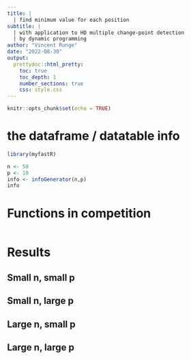 ```yaml
---
title: |
  | find minimum value for each position
subtitle: |  
  | with application to HD multiple change-point detection
  | by dynamic programming
author: "Vincent Runge"
date: "2022-08-30"
output:
  prettydoc::html_pretty:
    toc: true
    toc_depth: 1
    number_sections: true
    css: style.css
---
```



```r
knitr::opts_chunk$set(echo = TRUE)
```

# the dataframe / datatable info

```r
library(myfastR)
```


```r
n <- 50
p <- 10
info <- infoGenerator(n,p)
info
```



# Functions in competition


```r

```



# Results

## Small n, small p

## Small n, large p


## Large n, small p

## Large n, large p









